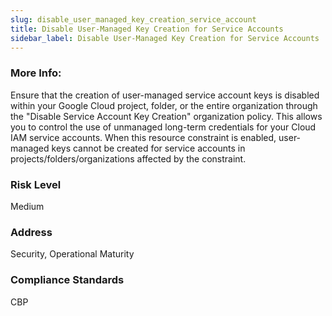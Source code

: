 ```yaml
---
slug: disable_user_managed_key_creation_service_account
title: Disable User-Managed Key Creation for Service Accounts
sidebar_label: Disable User-Managed Key Creation for Service Accounts
---
```


### More Info:

Ensure that the creation of user-managed service account keys is disabled within your Google Cloud project, folder, or the entire organization through the "Disable Service Account Key Creation" organization policy. This allows you to control the use of unmanaged long-term credentials for your Cloud IAM service accounts. When this resource constraint is enabled, user-managed keys cannot be created for service accounts in projects/folders/organizations affected by the constraint.

### Risk Level

Medium

### Address

Security, Operational Maturity

### Compliance Standards

CBP

